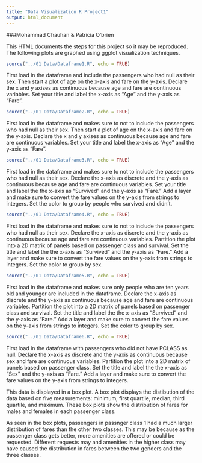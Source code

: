 ```yaml
---
title: "Data Visualization R Project1"
output: html_document
---
```

###Mohammad Chauhan & Patricia O'brien

This HTML documents the steps for this project so it may be reproduced. The following plots are graphed using ggplot visualization techniques.

```r
source("../01 Data/Dataframe1.R", echo = TRUE)
```

First load in the dataframe and include the passengers who had null as their sex. Then start a plot of age on the x-axis and fare on the y-axis. Declare the x and y axises as continuous because age and fare are continuous variables. Set your title and label the x-axis as "Age" and the y-axis as "Fare". 

```r
source("../01 Data/Dataframe2.R", echo = TRUE)
```

First load in the dataframe and makes sure to not to include the passengers who had null as their sex. Then start a plot of age on the x-axis and fare on the y-axis. Declare the x and y axises as continuous because age and fare are continuous variables. Set your title and label the x-axis as "Age" and the y-axis as "Fare". 

```r
source("../01 Data/Dataframe3.R", echo = TRUE)
```

First load in the dataframe and makes sure to not to include the passengers who had null as their sex. Declare the x-axis as discrete and the y-axis as continuous because age and fare are continuous variables. Set your title and label the the x-axis as "Survived" and the y-axis as "Fare." Add a layer and make sure to convert the fare values on the y-axis from strings to integers. Set the color to group by people who survived and didn't. 

```r
source("../01 Data/Dataframe4.R", echo = TRUE)
```

First load in the dataframe and makes sure to not to include the passengers who had null as their sex. Declare the x-axis as discrete and the y-axis as continuous because age and fare are continuous variables. Partition the plot into a 2D matrix of panels based on passenger class and survival. Set the title and label the the x-axis as "Survived" and the y-axis as "Fare." Add a layer and make sure to convert the fare values on the y-axis from strings to integers. Set the color to group by sex. 

```r
source("../01 Data/Dataframe5.R", echo = TRUE)
```

First load in the dataframe and makes sure only people who are ten years old and younger are included in the dataframe. Declare the x-axis as discrete and the y-axis as continuous because age and fare are continuous variables. Partition the plot into a 2D matrix of panels based on passenger class and survival. Set the title and label the the x-axis as "Survived" and the y-axis as "Fare." Add a layer and make sure to convert the fare values on the y-axis from strings to integers. Set the color to group by sex. 

```r
source("../01 Data/Dataframe6.R", echo = TRUE)
```

First load in the dataframe with passengers who did not have PCLASS as null. Declare the x-axis as discrete and the y-axis as continuous because sex and fare are continuous variables. Partition the plot into a 2D matrix of panels based on passenger class. Set the title and label the the x-axis as "Sex" and the y-axis as "Fare." Add a layer and make sure to convert the fare values on the y-axis from strings to integers.

This data is displayed in a box plot. A box plot displays the distibution of the data based on five measurements: minimum, first quartile, median, third quartile, and maximum. These box plots show the distribution of fares for males and females in each passenger class.

As seen in the box plots, passengers in passnger class 1 had a much larger distribution of fares than the other two classes. This may be because as the passenger class gets better, more amenities are offered or could be requested. Different requests may and amenities in the higher class may have caused the distribution in fares between the two genders and the three classes.